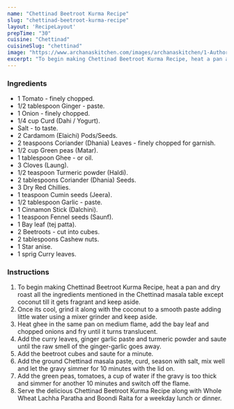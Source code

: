 ---
name: "Chettinad Beetroot Kurma Recipe"
slug: "chettinad-beetroot-kurma-recipe"
layout: 'RecipeLayout'
prepTime: "30"
cuisine: "Chettinad"
cuisineSlug: "chettinad"
image: "https://www.archanaskitchen.com/images/archanaskitchen/1-Author/nithya.anantham/Chettinad_Beetroot_Kurma_Recipe.jpg"
excerpt: "To begin making Chettinad Beetroot Kurma Recipe, heat a pan and dry roast all the ingredients mentioned in the Chettinad masala table except coconut till it gets fragrant and keep aside"
---

### Ingredients

- 1 Tomato - finely chopped.
- 1/2 tablespoon Ginger - paste.
- 1 Onion - finely chopped.
- 1/4 cup Curd (Dahi / Yogurt).
- Salt - to taste.
- 2 Cardamom (Elaichi) Pods/Seeds.
- 2 teaspoons Coriander (Dhania) Leaves - finely chopped for garnish.
- 1/2 cup Green peas (Matar).
- 1 tablespoon Ghee - or oil.
- 3 Cloves (Laung).
- 1/2 teaspoon Turmeric powder (Haldi).
- 2 tablespoons Coriander (Dhania) Seeds.
- 3 Dry Red Chillies.
- 1 teaspoon Cumin seeds (Jeera).
- 1/2 tablespoon Garlic - paste.
- 1 Cinnamon Stick (Dalchini).
- 1 teaspoon Fennel seeds (Saunf).
- 1 Bay leaf (tej patta).
- 2 Beetroots - cut into cubes.
- 2 tablespoons Cashew nuts.
- 1 Star anise.
- 1 sprig Curry leaves.

### Instructions

1. To begin making Chettinad Beetroot Kurma Recipe, heat a pan and dry roast all the ingredients mentioned in the Chettinad masala table except coconut till it gets fragrant and keep aside.
1. Once its cool, grind it along with the coconut to a smooth paste adding little water using a mixer grinder and keep aside.
1. Heat ghee in the same pan on medium flame, add the bay leaf and chopped onions and fry until it turns translucent.
1. Add the curry leaves, ginger garlic paste and turmeric powder and saute until the raw smell of the ginger-garlic goes away.
1. Add the beetroot cubes and saute for a minute.
1. Add the ground Chettinad masala paste, curd, season with salt, mix well and let the gravy simmer for 10 minutes with the lid on.
1. Add the green peas, tomatoes, a cup of water if the gravy is too thick and simmer for another 10 minutes and switch off the flame.
1. Serve the delicious Chettinad Beetroot Kurma Recipe along with Whole Wheat Lachha Paratha and Boondi Raita for a weekday lunch or dinner.
